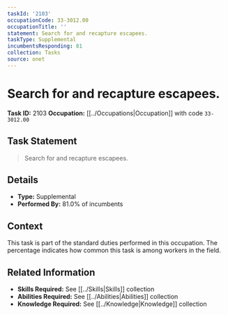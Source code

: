 ```yaml
---
taskId: '2103'
occupationCode: 33-3012.00
occupationTitle: ''
statement: Search for and recapture escapees.
taskType: Supplemental
incumbentsResponding: 81
collection: Tasks
source: onet
---
```

# Search for and recapture escapees.

**Task ID:** 2103
**Occupation:** [[../Occupations|Occupation]] with code `33-3012.00`

## Task Statement

> Search for and recapture escapees.

## Details

- **Type:** Supplemental
- **Performed By:** 81.0% of incumbents

## Context

This task is part of the standard duties performed in this occupation. The percentage indicates how common this task is among workers in the field.

## Related Information

- **Skills Required:** See [[../Skills|Skills]] collection
- **Abilities Required:** See [[../Abilities|Abilities]] collection
- **Knowledge Required:** See [[../Knowledge|Knowledge]] collection
